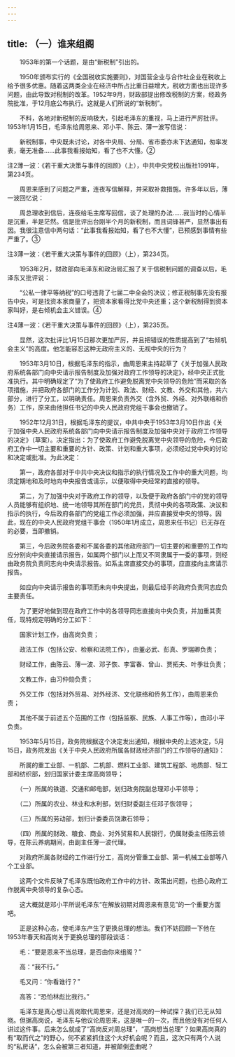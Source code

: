 ```yaml
---
---
---
```

title: （一）谁来组阁
---




　　1953年的第一个话题，是由“新税制”引出的。

　　1950年颁布实行的《全国税收实施要则》，对国营企业与合作社企业在税收上给予很多优惠。随着这两类企业在经济中所占比重日益增大，税收方面也出现许多问题，由此导致对税制的改革。1952年9月，财政部提出修改税制的方案，经政务院批准，于12月底公布执行。这就是人们所说的“新税制”。

　　不料，各地对新税制的反响极大，引起毛泽东的重视，马上进行严厉批评。1953年1月15日，毛泽东给周恩来、邓小平、陈云、薄一波写信说：

　　新税制事，中央既未讨论，对各中央局、分局、省市委亦未下达通知，匆率发表，毫无准备……此事我看报始知，看了也不大懂。②

注2薄一波：《若干重大决策与事件的回顾》（上），中共中央党校出版社1991年，第234页。

　　周恩来感到了问题之严重，连夜写信解释，并采取补救措施。许多年以后，薄一波回忆说：

　　周总理收到信后，连夜给毛主席写回信，谈了处理的办法……我当时的心情半是沉重，半是茫然。信是批评出台刚半个月的新税制，而且词锋甚严，显然事出有因。我很注意信中两句话：“此事我看报始知，看了也不大懂”，已预感到事情有些严重了。③

注3薄一波：《若干重大决策与事件的回顾》（上），第234页。

　　1953年2月，财政部向毛泽东和政治局汇报了关于信税制问题的调查以后，毛泽东又批评说：

　　“公私一律平等纳税”的口号违背了七届二中全会的决议；修正税制事先没有报告中央，可是找资本家商量了，把资本家看得比党中央还重；这个新税制得到资本家叫好，是右倾机会主义错误。④

注4薄一波：《若干重大决策与事件的回顾》（上），第235页。

　　显然，这次批评比1月15日那次更加严厉，并且把错误的性质提高到了“右倾机会主义”的高度。他怎能容忍这种无政府主义的、无视中央的行为？

　　1953年3月10日，根据毛泽东的指示，由周恩来主持起草了《关于加强人民政府系统各部门向中央请示报告制度及加强对政府工作领导的决定》，经中央正式批准执行。其中明确规定了“为了使政府工作避免脱离党中央领导的危险”而采取的各项措施，并把政府各部门的工作分为计划、政法、财经、文教、外交和其他，共六部分，进行了分工，以明确责任。周恩来负责外交（含外贸、外经、对外联络和侨务）工作，原来由他担任书记的中央人民政府党组干事会也撤销了。

　　1952年12月31日，根据毛泽东的提议，中共中央于1953年3月10日作出《关于加强中央人民政府系统各部门向中央请示报告制度及加强中央对于政府工作领导的决定》（草案）。决定指出：为了使政府工作避免脱离党中央领导的危险，今后政府工作中一切主要和重要的方针、政策、计划和重大事项，必须经过党中央的讨论和决定或批准。为此决定：

　　第一，政府各部对于中共中央决议和指示的执行情况及工作中的重大问题，均须定期地和及时地向中央报告或请示，以便取得中央经常的直接的领导。

　　第二，为了加强中央对于政府工作的领导，以及便于政府各部门中的党的领导人员能够有组织地、统一地领导其所在部门的党员，贯彻中央的各项政策、决议和指示的执行，今后政府各部门的党组工作必须加强，并应直接受中央的领导。因此，现在的中央人民政府党组干事会（1950年1月成立，周恩来任书记）已无存在的必要，当即撤销。

　　第三，今后政务院各委和不属各委的其他政府部门一切主要的和重要的工作均应分别向中央直接请示报告，如属两个部门以上而又不同隶属于一委的事项，则经由政务院负责同志向中央请示报告。如系主席直接交办的事项，应直接向主席请示报告。

　　如应向中央请示报告的事项而未向中央提出，则最后经手的政府负责同志应负主要责任。

　　为了更好地做到现在政府工作中的各领导同志直接向中央负责，并加重其责任，现特规定明确的分工如下：

　　国家计划工作，由高岗负责；

　　政法工作（包括公安、检察和法院工作），由董必武、彭真、罗瑞卿负责；

　　财经工作，由陈云、薄一波、邓子恢、李富春、曾山、贾拓夫、叶季壮负责；

　　文教工作，由习仲勋负责；

　　外交工作（包括对外贸易、对外经济、文化联络和侨务工作），由周恩来负责；

　　其他不属于前述五个范围的工作（包括监察、民族、人事工作等），由邓小平负责。

　　1953年5月15日，政务院根据这个决定发出通知，根据中央的上述决定，5月15日，政务院发出《关于中央人民政府所属各财政经济部门的工作领导的通知》：

　　所属的重工业部、一机部、二机部、燃料工业部、建筑工程部、地质部、轻工部和纺织部，划归国家计委主席高岗领导；

　　（一）所属的铁道、交通和邮电部，划归政务院副总理邓小平领导；

　　（二）所属的农业、林业和水利部，划归财委副主任邓子恢领导；

　　（三）所属的劳动部，划归计委委员饶漱石领导；

　　（四）所属的财政、粮食、商业、对外贸易和人民银行，仍属财委主任陈云领导，在陈云养病期间，由副主任薄一波代理。

　　对政府所属各财经的工作进行分工，高岗分管重工业部、第一机械工业部等八个工业部。

　　这两个文件反映了毛泽东既怕政府工作中的方针、政策出问题，也担心政府工作脱离中央领导的复杂心态。

　　这大概就是邓小平所说毛泽东“在解放初期对周恩来有意见”的一个重要方面吧。

　　正是这种心态，使毛泽东产生了更换总理的想法。我们不妨回顾一下他在1953年春天和高岗关于更换总理的那段谈话：

　　毛：“要是恩来不当总理，是否由你来组阁？”

　　高：“我不行。”

　　毛又问：“你看谁行？”

　　高答：“恐怕林彪比我行。”

　　毛泽东是真心想让高岗取代周恩来，还是对高岗的一种试探？我们已无从知晓。但据高岗说，毛泽东与他议论周恩来，这是唯一的一次，而且他没有对任何人讲过这件事。后来怎么就成了“高岗反对周总理”，“高岗想当总理”？如果高岗真的有“取而代之”的野心，何不紧紧抓住这个大好机会呢？而且，这次只有两个人说的“私房话”，怎么会被第三者知道，并被颠倒歪曲呢？